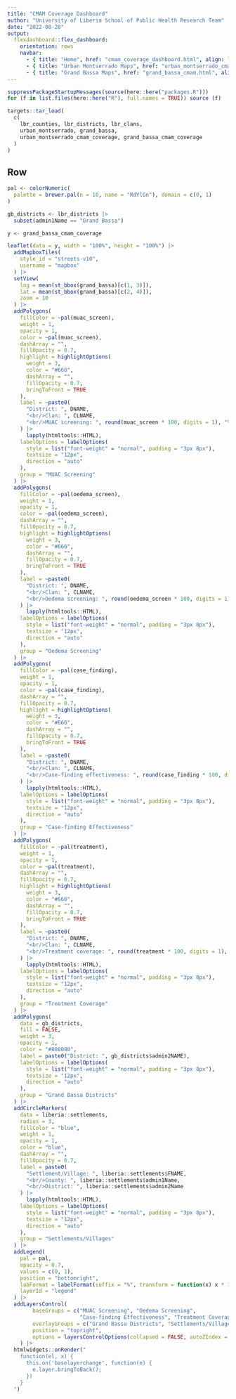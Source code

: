 ```yaml
---
title: "CMAM Coverage Dashboard"
author: "University of Liberia School of Public Health Research Team" 
date: "2022-08-28"
output: 
  flexdashboard::flex_dashboard:
    orientation: rows
    navbar:
      - { title: "Home", href: "cmam_coverage_dashboard.html", align: left }
      - { title: "Urban Montserrado Maps", href: "urban_montserrado_cmam.html", align: left }
      - { title: "Grand Bassa Maps", href: "grand_bassa_cmam.html", align: left }
---
```


```r
suppressPackageStartupMessages(source(here::here("packages.R")))
for (f in list.files(here::here("R"), full.names = TRUE)) source (f)

targets::tar_load(
  c(
    lbr_counties, lbr_districts, lbr_clans,
    urban_montserrado, grand_bassa,
    urban_montserrado_cmam_coverage, grand_bassa_cmam_coverage
  )
)
```

Row {.tabset .tabset-fade}
--------------------------------------------------------------------------------

```r
pal <- colorNumeric(
  palette = brewer.pal(n = 10, name = "RdYlGn"), domain = c(0, 1)
)

gb_districts <- lbr_districts |>
  subset(admin1Name == "Grand Bassa")

y <- grand_bassa_cmam_coverage

leaflet(data = y, width = "100%", height = "100%") |>
  addMapboxTiles(
    style_id = "streets-v10",
    username = "mapbox"
  ) |>
  setView(
    lng = mean(st_bbox(grand_bassa)[c(1, 3)]), 
    lat = mean(st_bbox(grand_bassa)[c(2, 4)]),
    zoom = 10
  ) |>
  addPolygons(
    fillColor = ~pal(muac_screen),
    weight = 1,
    opacity = 1,
    color = ~pal(muac_screen),
    dashArray = "",
    fillOpacity = 0.7,
    highlight = highlightOptions(
      weight = 3,
      color = "#666",
      dashArray = "",
      fillOpacity = 0.7,
      bringToFront = TRUE
    ),
    label = ~paste0(
      "District: ", DNAME,
      "<br/>Clan: ", CLNAME, 
      "<br/>MUAC screening: ", round(muac_screen * 100, digits = 1), "%"
    ) |>
      lapply(htmltools::HTML),
    labelOptions = labelOptions(
      style = list("font-weight" = "normal", padding = "3px 8px"),
      textsize = "12px",
      direction = "auto"
    ),
    group = "MUAC Screening"
  ) |>
  addPolygons(
    fillColor = ~pal(oedema_screen),
    weight = 1,
    opacity = 1,
    color = ~pal(oedema_screen),
    dashArray = "",
    fillOpacity = 0.7,
    highlight = highlightOptions(
      weight = 3,
      color = "#666",
      dashArray = "",
      fillOpacity = 0.7,
      bringToFront = TRUE
    ),
    label = ~paste0(
      "District: ", DNAME,
      "<br/>Clan: ", CLNAME, 
      "<br/>Oedema screening: ", round(oedema_screen * 100, digits = 1), "%"
    ) |>
      lapply(htmltools::HTML),
    labelOptions = labelOptions(
      style = list("font-weight" = "normal", padding = "3px 8px"),
      textsize = "12px",
      direction = "auto"
    ),
    group = "Oedema Screening"
  ) |>
  addPolygons(
    fillColor = ~pal(case_finding),
    weight = 1,
    opacity = 1,
    color = ~pal(case_finding),
    dashArray = "",
    fillOpacity = 0.7,
    highlight = highlightOptions(
      weight = 3,
      color = "#666",
      dashArray = "",
      fillOpacity = 0.7,
      bringToFront = TRUE
    ),
    label = ~paste0(
      "District: ", DNAME,
      "<br/>Clan: ", CLNAME, 
      "<br/>Case-finding effectiveness: ", round(case_finding * 100, digits = 1), "%"
    ) |>
      lapply(htmltools::HTML),
    labelOptions = labelOptions(
      style = list("font-weight" = "normal", padding = "3px 8px"),
      textsize = "12px",
      direction = "auto"
    ),
    group = "Case-finding Effectiveness"
  ) |>
  addPolygons(
    fillColor = ~pal(treatment),
    weight = 1,
    opacity = 1,
    color = ~pal(treatment),
    dashArray = "",
    fillOpacity = 0.7,
    highlight = highlightOptions(
      weight = 3,
      color = "#666",
      dashArray = "",
      fillOpacity = 0.7,
      bringToFront = TRUE
    ),
    label = ~paste0(
      "District: ", DNAME,
      "<br/>Clan: ", CLNAME, 
      "<br/>Treatment coverage: ", round(treatment * 100, digits = 1), "%"
    ) |>
      lapply(htmltools::HTML),
    labelOptions = labelOptions(
      style = list("font-weight" = "normal", padding = "3px 8px"),
      textsize = "12px",
      direction = "auto"
    ),
    group = "Treatment Coverage"
  ) |>
  addPolygons(
    data = gb_districts,
    fill = FALSE,
    weight = 3,
    opacity = 1,
    color = "#808080",
    label = paste0("District: ", gb_districts$admin2NAME),
    labelOptions = labelOptions(
      style = list("font-weight" = "normal", padding = "3px 8px"),
      textsize = "12px",
      direction = "auto"
    ),
    group = "Grand Bassa Districts"
  ) |>
  addCircleMarkers(
    data = liberia::settlements,
    radius = 3,
    fillColor = "blue",
    weight = 1,
    opacity = 1,
    color = "blue",
    dashArray = "",
    fillOpacity = 0.7,
    label = paste0(
      "Settlement/Village: ", liberia::settlements$FNAME, 
      "<br/>County: ", liberia::settlements$admin1Name,
      "<br/>District: ", liberia::settlements$admin2Name
    ) |>
      lapply(htmltools::HTML),
    labelOptions = labelOptions(
      style = list("font-weight" = "normal", padding = "3px 8px"),
      textsize = "12px",
      direction = "auto"
    ),
    group = "Settlements/Villages"
  ) |>
  addLegend(
    pal = pal,
    opacity = 0.7,
    values = c(0, 1),
    position = "bottomright",
    labFormat = labelFormat(suffix = "%", transform = function(x) x * 100),
    layerId = "legend"
  ) |>
  addLayersControl(
		baseGroups = c("MUAC Screening", "Oedema Screening", 
		               "Case-finding Effectiveness", "Treatment Coverage"),
		overlayGroups = c("Grand Bassa Districts", "Settlements/Villages"),
		position = "topright",
		options = layersControlOptions(collapsed = FALSE, autoZIndex = TRUE)
	) |>
  htmlwidgets::onRender("
    function(el, x) {
      this.on('baselayerchange', function(e) {
        e.layer.bringToBack();
      })
    }
  ")
```
